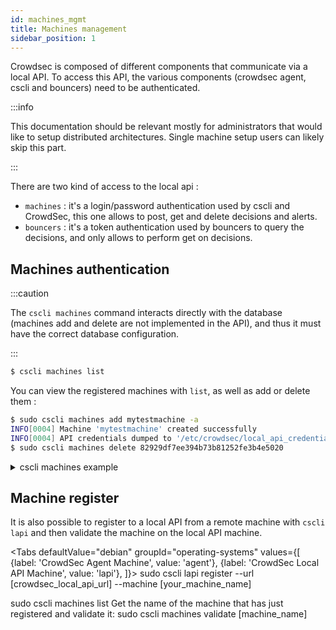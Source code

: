 ```yaml
---
id: machines_mgmt
title: Machines management
sidebar_position: 1
---
```


Crowdsec is composed of different components that communicate via a local API.
To access this API, the various components (crowdsec agent, cscli and bouncers) need to be authenticated.

:::info

This documentation should be relevant mostly for administrators that would like to setup distributed architectures. Single machine setup users can likely skip this part.

:::

There are two kind of access to the local api :

 - `machines` : it's a login/password authentication used by cscli and CrowdSec, this one allows to post, get and delete decisions and alerts.
 - `bouncers` : it's a token authentication used by bouncers to query the decisions, and only allows to perform get on decisions.



## Machines authentication

:::caution

The `cscli machines` command interacts directly with the database (machines add and delete are not implemented in the API), and thus it must have the correct database configuration.

:::

```bash
$ cscli machines list
```

You can view the registered machines with `list`, as well as add or delete them :

```bash
$ sudo cscli machines add mytestmachine -a
INFO[0004] Machine 'mytestmachine' created successfully       
INFO[0004] API credentials dumped to '/etc/crowdsec/local_api_credentials.yaml' 
$ sudo cscli machines delete 82929df7ee394b73b81252fe3b4e5020
```


<details>
  <summary>cscli machines example</summary>

```bash
$ sudo cscli machines list
----------------------------------------------------------------------------------------------------------------------------------
 NAME                              IP ADDRESS  LAST UPDATE                STATUS  VERSION                                         
----------------------------------------------------------------------------------------------------------------------------------
 82929df7ee394b73b81252fe3b4e5020  127.0.0.1   2020-10-31T14:06:32+01:00  ✔️      v0.3.6-3d6ce33908409f2a830af6551a7f5e37f2a4728f 
----------------------------------------------------------------------------------------------------------------------------------
$ sudo cscli machines add -m mytestmachine -a
INFO[0004] Machine 'mytestmachine' created successfully       
INFO[0004] API credentials dumped to '/etc/crowdsec/local_api_credentials.yaml' 
$ sudo cscli machines list      
----------------------------------------------------------------------------------------------------------------------------------
 NAME                              IP ADDRESS  LAST UPDATE                STATUS  VERSION                                         
----------------------------------------------------------------------------------------------------------------------------------
 82929df7ee394b73b81252fe3b4e5020  127.0.0.1   2020-10-31T14:06:32+01:00  ✔️      v0.3.6-3d6ce33908409f2a830af6551a7f5e37f2a4728f 
 mytestmachine                     127.0.0.1   2020-11-01T11:37:19+01:00  ✔️      v0.3.6-6a18458badf8ae5fed8d5f1bb96fc7a59c96163c 
----------------------------------------------------------------------------------------------------------------------------------
$ sudo cscli machines delete -m 82929df7ee394b73b81252fe3b4e5020
$ sudo cscli machines list                                      
---------------------------------------------------------------------------------------------------------
 NAME     IP ADDRESS  LAST UPDATE                STATUS  VERSION                                         
---------------------------------------------------------------------------------------------------------
 mytestmachine  127.0.0.1   2020-11-01T11:37:19+01:00  ✔️      v0.3.6-6a18458badf8ae5fed8d5f1bb96fc7a59c96163c 
---------------------------------------------------------------------------------------------------------
```

</details>


## Machine register

It is also possible to register to a local API from a remote machine with `cscli lapi` and then validate the machine on the local API machine.


<Tabs
  defaultValue="debian"
  groupId="operating-systems"
  values={[
    {label: 'CrowdSec Agent Machine', value: 'agent'},
    {label: 'CrowdSec Local API Machine', value: 'lapi'},
  ]}>
  <TabItem value="agent">
    <CodeBlock className="language-bash">sudo cscli lapi register --url [crowdsec_local_api_url] --machine [your_machine_name] </CodeBlock>
  </TabItem>
  
  <TabItem value="lapi">
    <CodeBlock className="language-bash">sudo cscli machines list</CodeBlock>
    Get the name of the machine that has just registered and validate it:
    <CodeBlock className="language-bash">sudo cscli machines validate [machine_name]</CodeBlock>
  </TabItem>

</Tabs>
